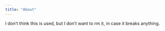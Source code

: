 ```yaml
---
title: "About"
---
```


I don't think this is used, but I don't want to rm it, in case it breaks anything.
